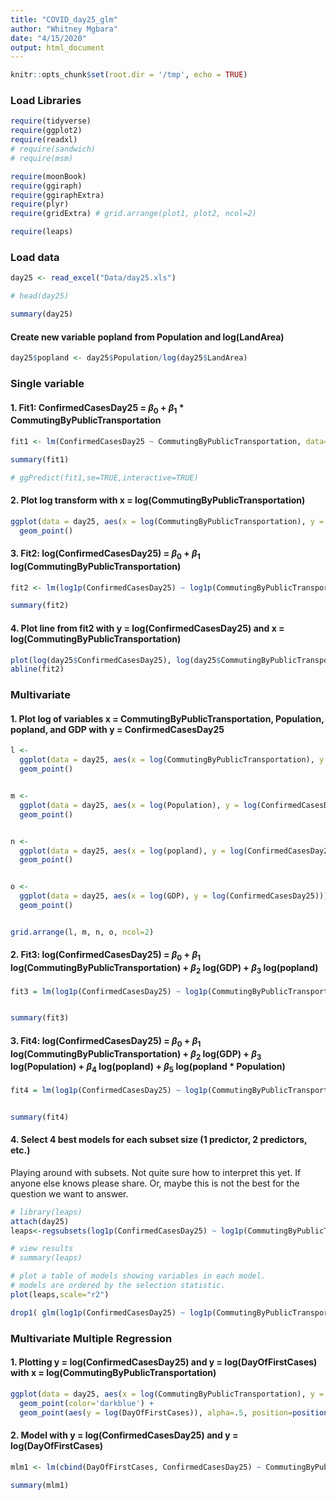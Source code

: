 ```yaml
---
title: "COVID_day25_glm"
author: "Whitney Mgbara"
date: "4/15/2020"
output: html_document
---
```


```r
knitr::opts_chunk$set(root.dir = '/tmp', echo = TRUE)
```

### Load Libraries
```r

require(tidyverse)
require(ggplot2)
require(readxl)
# require(sandwich)
# require(msm)

require(moonBook)
require(ggiraph)
require(ggiraphExtra)
require(plyr)
require(gridExtra) # grid.arrange(plot1, plot2, ncol=2)

require(leaps)

```




### Load data
```r
day25 <- read_excel("Data/day25.xls")

# head(day25)

summary(day25)
```





#### Create new variable popland from Population and log(LandArea)
```r
  
day25$popland <- day25$Population/log(day25$LandArea)

```




### Single variable 
#### 1. Fit1: ConfirmedCasesDay25 = $\beta_0$ + $\beta_1$ * CommutingByPublicTransportation
```r

fit1 <- lm(ConfirmedCasesDay25 ~ CommutingByPublicTransportation, data=day25)

summary(fit1)

# ggPredict(fit1,se=TRUE,interactive=TRUE)
```





#### 2. Plot log transform with x = log(CommutingByPublicTransportation)
```r
ggplot(data = day25, aes(x = log(CommutingByPublicTransportation), y = log(ConfirmedCasesDay25), colour=State)) +
  geom_point()
```





#### 3. Fit2: log(ConfirmedCasesDay25) = $\beta_0$ + $\beta_1$ log(CommutingByPublicTransportation)
```r

fit2 <- lm(log1p(ConfirmedCasesDay25) ~ log1p(CommutingByPublicTransportation), data=day25)

summary(fit2)

```



#### 4. Plot line from fit2 with y = log(ConfirmedCasesDay25) and x = log(CommutingByPublicTransportation)
```r
plot(log(day25$ConfirmedCasesDay25), log(day25$CommutingByPublicTransportation))
abline(fit2)
```





###  Multivariate 
#### 1. Plot log of variables x = CommutingByPublicTransportation, Population, popland, and GDP with y = ConfirmedCasesDay25
```r
l <- 
  ggplot(data = day25, aes(x = log(CommutingByPublicTransportation), y = log(ConfirmedCasesDay25))) +
  geom_point() 


m <- 
  ggplot(data = day25, aes(x = log(Population), y = log(ConfirmedCasesDay25))) +
  geom_point()


n <- 
  ggplot(data = day25, aes(x = log(popland), y = log(ConfirmedCasesDay25))) +
  geom_point()


o <- 
  ggplot(data = day25, aes(x = log(GDP), y = log(ConfirmedCasesDay25))) +
  geom_point()


grid.arrange(l, m, n, o, ncol=2)


```




#### 2. Fit3: log(ConfirmedCasesDay25) = $\beta_0$ + $\beta_1$ log(CommutingByPublicTransportation) + $\beta_2$ log(GDP) + $\beta_3$ log(popland)
```r

fit3 = lm(log1p(ConfirmedCasesDay25) ~ log1p(CommutingByPublicTransportation)+log1p(GDP)+log1p(Population)+log1p(popland),data=day25)


summary(fit3)

```




#### 3. Fit4: log(ConfirmedCasesDay25) = $\beta_0$ + $\beta_1$ log(CommutingByPublicTransportation) + $\beta_2$ log(GDP) + $\beta_3$ log(Population) + $\beta_4$ log(popland) +  $\beta_5$ log(popland * Population)
```r
fit4 = lm(log1p(ConfirmedCasesDay25) ~ log1p(CommutingByPublicTransportation)+log1p(GDP)+log1p(Population)+log1p(popland)+log1p(Population)*log1p(popland),data=day25)


summary(fit4)
```







#### 4. Select 4 best models for each subset size (1 predictor, 2 predictors, etc.)
Playing around with subsets. Not quite sure how to interpret this yet. If anyone else knows please share. Or, maybe this is not the best for the question we want to answer.  
```r
# library(leaps)
attach(day25)
leaps<-regsubsets(log1p(ConfirmedCasesDay25) ~ log1p(CommutingByPublicTransportation)+log(Population)+log1p(GDP)+log1p(popland),data=day25,nbest=4)

# view results
# summary(leaps)

# plot a table of models showing variables in each model.
# models are ordered by the selection statistic.
plot(leaps,scale="r2")
```


```r
drop1( glm(log1p(ConfirmedCasesDay25) ~ log1p(CommutingByPublicTransportation)+log(Population)+log1p(GDP),data=day25 ), test="Chisq",k=log(460))
```




### Multivariate Multiple Regression

#### 1. Plotting y = log(ConfirmedCasesDay25) and  y = log(DayOfFirstCases) with x = log(CommutingByPublicTransportation)
```r
ggplot(data = day25, aes(x = log(CommutingByPublicTransportation), y = log(ConfirmedCasesDay25))) +
  geom_point(color='darkblue') +
  geom_point(aes(y = log(DayOfFirstCases)), alpha=.5, position=position_jitter(h=.2))
```


#### 2. Model with y = log(ConfirmedCasesDay25) and  y = log(DayOfFirstCases)
```r

mlm1 <- lm(cbind(DayOfFirstCases, ConfirmedCasesDay25) ~ CommutingByPublicTransportation+GDP+popland,data=day25,family=poisson())

summary(mlm1)
```


